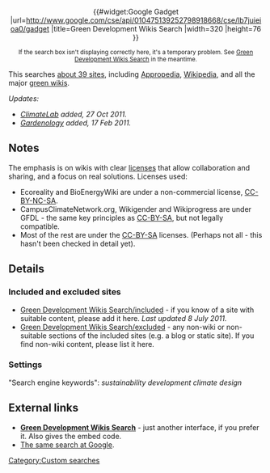 <center>
{{#widget:Google Gadget
|url=http://www.google.com/cse/api/010475139252798918668/cse/lb7juieioa0/gadget
|title=Green Development Wikis Search
|width=320
|height=76
}}
</center>
<center><small>If the search box isn't displaying correctly here, it's a temporary problem. See [http://www.google.com/cse/home?cx=010475139252798918668:lb7juieioa0 Green Development Wikis Search] in the meantime.</small></center>


This searches [[Green Development Wikis search engine/included#Included sites list|about 39 sites]], including [[Appropedia]], [[Wikipedia]], and all the major [[green wiki]]s.

''Updates:''
* ''[http://climatelab.org ClimateLab] added, 27 Oct 2011.''
* ''[http://www.gardenology.org Gardenology] added, 17 Feb 2011.''

== Notes ==

The emphasis is on wikis with clear [[license]]s that allow collaboration and sharing, and a focus on real solutions. Licenses used: 
* Ecoreality and BioEnergyWiki are under a non-commercial license, [[CC-BY-NC-SA]].
* CampusClimateNetwork.org, Wikigender and Wikiprogress are under GFDL - the same key principles as [[CC-BY-SA]], but not legally compatible.
* Most of the rest are under the [[CC-BY-SA]] licenses. (Perhaps not all - this hasn't been checked in detail yet).

== Details ==

=== Included and excluded sites ===

* [[Green Development Wikis Search/included]] - if you know of a site with suitable content, please add it here. ''Last updated 8 July 2011.''
* [[Green Development Wikis Search/excluded]] - any non-wiki or non-suitable sections of the included sites (e.g. a blog or static site). If you find non-wiki content, please list it here.

=== Settings ===

"Search engine keywords": ''sustainability development climate design''

== External links ==

* [http://blogs.appropedia.org/green-development-wikis-search/ '''Green Development Wikis Search'''] - just another interface, if you prefer it. Also gives the embed code.
* [http://www.google.com/cse/home?cx=010475139252798918668%3Alb7juieioa0 The same search at Google].


[[Category:Custom searches]]